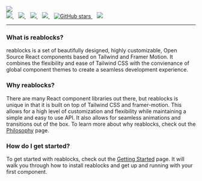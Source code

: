 
<div className="my-0 mx-auto text-white text-center flex flex-col">
  <img
    className="mx-auto mb-8 mt-8"
    src={img.src}
  />
  <br />
  <div className="flex justify-center">
    <a href="https://github.com/reaviz/reablocks/actions/workflows/build.yml" target="_blank">
      <img src="https://github.com/reaviz/reablocks/actions/workflows/build.yml/badge.svg" />
    </a>
    <span>&nbsp;&nbsp;</span>
    <a href="https://npm.im/reablocks" target="_blank">
      <img src="https://img.shields.io/npm/v/reablocks.svg" />
    </a>
    <span>&nbsp;&nbsp;</span>
    <a href="https://npm.im/reablocks" target="_blank">
      <img src="https://badgen.net/npm/dw/reablocks" />
    </a>
    <span>&nbsp;&nbsp;</span>
    <a href="https://github.com/reaviz/reablocks/blob/master/LICENSE" target="_blank">
      <img src="https://badgen.now.sh/badge/license/apache2" />
    </a>
    <span>&nbsp;&nbsp;</span>
    <a href="https://github.com/reaviz/reablocks" target="_blank">
      <img alt="GitHub stars" src="https://img.shields.io/github/stars/reaviz/reablocks?style=social" />
    </a>
    <span>&nbsp;&nbsp;</span>
    <a href="https://discord.gg/tt8wGExq35" target="_blank">
      <img src="https://img.shields.io/discord/773948315037073409?label=discord" />
    </a>
  </div>

---
</div>

### What is reablocks?
reablocks is a set of beautifully designed, highly customizable, Open Source React components
based on Tailwind and Framer Motion. It combines the flexibility and ease of Tailwind CSS with the 
convienance of global component themes to create a seamless development experience.

### Why reablocks?
There are many React component libraries out there, but reablocks is unique in that it 
is built on top of Tailwind CSS and framer-motion. This allows for a high level of customization
and flexibility while maintaining a simple and easy to use API. It also allows for seamless 
animations and transitions out of the box. To learn more about why reablocks, 
check out the [Philosophy](/getting-started/philosophy) page.

### How do I get started?
To get started with reablocks, check out the [Getting Started](/getting-started/setup) page.
It will walk you through how to install reablocks and get up and running with your first component.
